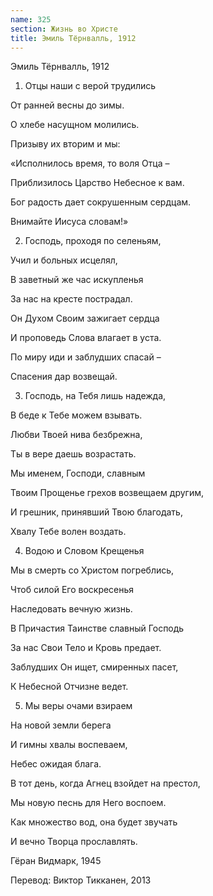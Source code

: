 ```yaml
---
name: 325
section: Жизнь во Христе
title: Эмиль Тёрнвалль, 1912
---
```

Эмиль Тёрнвалль, 1912


1. Отцы наши с верой трудились

От ранней весны до зимы.

О хлебе насущном молились.

Призыву их вторим и мы:

«Исполнилось время, то воля Отца –

Приблизилось Царство Небесное к вам.

Бог радость дает сокрушенным сердцам.

Внимайте Иисуса словам!»


2. Господь, проходя по селеньям,

Учил и больных исцелял,

В заветный же час искупленья

За нас на кресте пострадал.

Он Духом Своим зажигает сердца

И проповедь Слова влагает в уста.

По миру иди и заблудших спасай –

Спасения дар возвещай.


3. Господь, на Тебя лишь надежда,

В беде к Тебе можем взывать.

Любви Твоей нива безбрежна,

Ты в вере даешь возрастать.

Мы именем, Господи, славным

Твоим Прощенье грехов возвещаем другим,

И грешник, принявший Твою благодать,

Хвалу Тебе волен воздать.


4. Водою и Словом Крещенья

Мы в смерть со Христом погреблись,

Чтоб силой Его воскресенья

Наследовать вечную жизнь.

В Причастия Таинстве славный Господь

За нас Свои Тело и Кровь предает.

Заблудших Он ищет, смиренных пасет,

К Небесной Отчизне ведет.


5. Мы веры очами взираем

На новой земли берега

И гимны хвалы воспеваем,

Небес ожидая блага.

В тот день, когда Агнец взойдет на престол,

Мы новую песнь для Него воспоем.

Как множество вод, она будет звучать

И вечно Творца прославлять.


Гёран Видмарк, 1945

Перевод: Виктор Тикканен, 2013